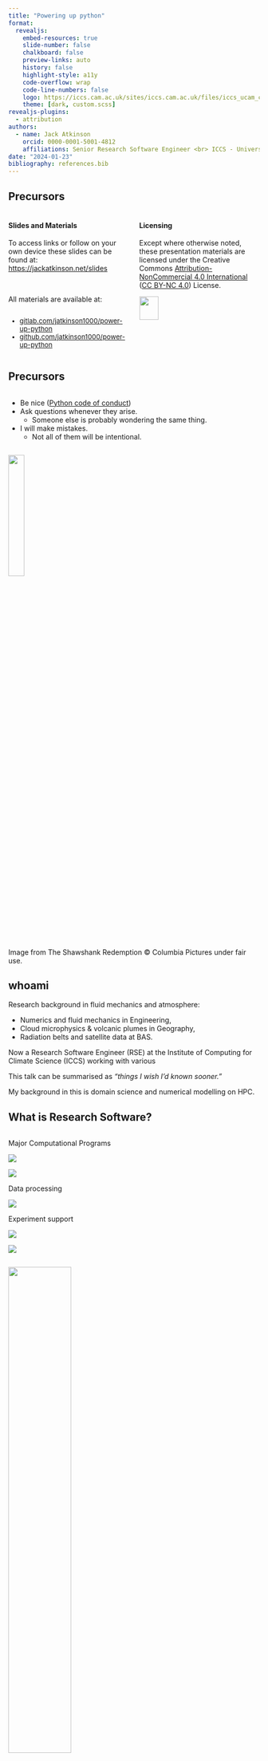 ```yaml
---
title: "Powering up python"
format:
  revealjs:
    embed-resources: true
    slide-number: false
    chalkboard: false
    preview-links: auto
    history: false
    highlight-style: a11y
    code-overflow: wrap
    code-line-numbers: false
    logo: https://iccs.cam.ac.uk/sites/iccs.cam.ac.uk/files/iccs_ucam_combined_reverse_colour.png
    theme: [dark, custom.scss]
revealjs-plugins:
  - attribution
authors:
  - name: Jack Atkinson
    orcid: 0000-0001-5001-4812
    affiliations: Senior Research Software Engineer <br> ICCS - University of Cambridge
date: "2024-01-23"
bibliography: references.bib
---
```


## Precursors {.smaller .nostretch}

:::: {.columns}
::: {.column width="50%"}
#### Slides and Materials

To access links or follow on your own device these slides can be found at:  
[https://jackatkinson.net/slides](https://jackatkinson.net/slides)

\

All materials are available at:

::: {.column style="font-size: 95%;"}

- [gitlab.com/jatkinson1000/power-up-python](https://gitlab.com/jatkinson1000/power-up-python)
- [github.com/jatkinson1000/power-up-python](https://github.com/jatkinson1000/power-up-python)
:::
:::
::: {.column width="50%"}
#### Licensing

Except where otherwise noted, these presentation materials are licensed under the Creative Commons
[Attribution-NonCommercial 4.0 International](https://creativecommons.org/licenses/by-nc/4.0/legalcode) ([CC BY-NC 4.0](https://creativecommons.org/licenses/by-nc/4.0/)) License.

![]( https://mirrors.creativecommons.org/presskit/buttons/88x31/svg/by-nc.eu.svg ){width=40% fig-align="center"}

Vectors and icons by [SVG Repo](https://www.svgrepo.com)
used under [CC0(1.0)](https://creativecommons.org/publicdomain/zero/1.0/deed.en)
:::
::::


## Precursors {.smaller}

:::: {.columns}
::: {.column width="75%"}
- Be nice ([Python code of conduct](https://www.python.org/psf/conduct/))
- Ask questions whenever they arise.
  - Someone else is probably wondering the same thing.
- I will make mistakes.
  - Not all of them will be intentional.
:::
::::

![]( https://1.bp.blogspot.com/-WRHNrOjiZ0I/Xd8_cohyxGI/AAAAAAAAXFU/yVz4iWkRcDwyt86qIlgQ6BU-tH4x7AdNQCLcBGAsYHQ/s1600/Sag%2BNew%2BMoon%2BRedemption4.gif ){.absolute top=35% right=0% width=25%}

::: {.attribution}
Image from The Shawshank Redemption &copy; Columbia Pictures under fair use.
:::


## whoami {.smaller}

Research background in fluid mechanics and atmosphere:

- Numerics and fluid mechanics in Engineering,
- Cloud microphysics & volcanic plumes in Geography,
- Radiation belts and satellite data at BAS.

Now a Research Software Engineer (RSE) at the Institute of Computing for Climate
Science (ICCS) working with various 

This talk can be summarised as _"things I wish I'd known sooner."_

::: {.notes}
My background in this is domain science and numerical modelling on HPC.
:::



## What is Research Software? {.smaller .nostretch}

:::: {.columns}

::: {.column width="50%"}
::: {.fragment .fade-in}
Major Computational Programs  

::: {layout="[-10, 28, -5, 28, -10]" layout-valign="center"}
![]( https://live.staticflickr.com/8571/16376102935_a638e8f2f1_k.jpg )

![]( https://www.hpc.cam.ac.uk/sites/default/files/inline-images/image_0.jpeg )
:::
:::
::: {.fragment .fade-in}
Data processing

::: {layout="[-30, 40, -30]" layout-valign="center"}
![]( https://scrippsco2.ucsd.edu/assets/graphics/display/mlo_record.png?1699885043170 )
:::

:::
::: {.fragment .fade-in}
Experiment support

::: {layout="[-10, 28, -5, 32, -10]" layout-valign="center"}
![]( https://www.whoi.edu/wp-content/uploads/2022/12/ctd-over-side.jpg )

![]( https://aambpublicoceanservice.blob.core.windows.net/oceanserviceprod/facts/efgboblique.jpg )
:::

:::

:::

:::{.column}
:::
::::

![]( https://www.software.ac.uk/sites/default/files/images/content/BetterSoftwareBetterResearchImage.jpg ){.absolute top=25% right=0% height=50%}


::: {.attribution}
Bathymetry by NOAA under public domain  
CTD Bottles by WHOI under public domain  
Keeling Curve by Scripps under public domain  
Climate simulation by [Los Alamos National Laboratory](https://www.flickr.com/photos/losalamosnatlab/16376102935/in/photostream/) under [CC BY-NC-ND](https://creativecommons.org/licenses/by-nc-nd/2.0/)  
Dawn HPC by Joe Bishop with permission  
:::


::: {.notes}
* Data processing - FFT, averaging, etc.
* Will inevetable be reused - making it good makes your life easier.
* Software should be valued more than it is.\
  At time of writing there isn't pressure to write well.\
  This is not a good long-term strategy, however.
:::


## Why does this matter? {.smaller}
![](images/Retractions.png){.absolute top=12.5% right=15% width=70%}


## Why does this matter?^[For more details I highly recommend the [Writing Clean Scientific Software](https://www.youtube.com/watch?v=Q6Ksu_uX3bc) Webinar [@Murphy_2023]] {.smaller}

:::: {.columns}
::: {.column width="50%"}
```python
def calc_p(n,t):
    return n*1.380649e-23*t
data = np.genfromtxt("mydata.csv")
p = calc_p(data[0,:],data[1,:]+273.15)
print(np.sum(p)/len(p))
```
What does this code do?
:::
::: {.column}
::: {.fragment .fade-in}
```python
# Boltzmann Constant and 0 Kelvin
Kb = 1.380649e-23
T0 = 273.15

def calc_pres(n, t):
    """
    Calculate pressure using ideal gas law p = nkT

    Parameters:
        n : array of number densities of molecules [N m-3]
        t : array of temperatures in [K]
    Returns:
         array of pressures [Pa]
    """
    return n * Kb * t


# Read in data from file and convert T from [oC] to [K]
data = np.genfromtxt("mydata.csv")
n = data[0, :]
temp = data[1, :] + T0

# Calculate pressure, average, and print
pres = calc_pres(n, temp)
pres_av = np.sum(pres) / len(pres)
print(pres_av)

```
:::
:::
::::


<!-- ------------------------------------------------------------------------------ -->


# Virtual Environments

## Virtual Environments {.smaller}

:::: {.columns}
::: {.column width="50%"}
#### What?

- A self-contained python environment
- Packages installed in a local folder
- Advised to use on a per-project basis

:::
::: {.column}
#### Why?

- Avoid system pollution
- Allow different versions
- Reproducibility - set versions

:::
::::


::: {.panel-tabset}

### Linux/macOS

```bash
$ python3 -m venv myvenv
$ source myvenv/bin/activate
(myvenv) $ pip install <packagename>
(myvenv) $ deactivate
$ 

```

### Windows

```powershell
PS> python -m venv myvenv
PS> source venv/bin/activate
(myvenv) PS> pip install <packagename>
(myvenv) PS> deactivate
PS> 
```
:::

\

For more information see the [Real Python article](https://realpython.com/python-virtual-environments-a-primer/).  
For those using conda there are also environments, [set up in a slightly different way](https://docs.conda.io/projects/conda/en/latest/user-guide/tasks/manage-environments.html).


<!-- ------------------------------------------------------------------------------ -->


## Exercise 1 {.smaller}

Scenario: you have just finished some simulations with a climate model that should
improve precipitation modelling and have the output data as a netCDF file.

You know that your colleague has produced relevant figures and analysis before, so ask
them for a copy of their code (yay, reuse :+1:).

Go to exercise 1 and:

- Examine the code in `precipitation_climatology.py`
- Set up a virtual environment
- Install the necessary dependencies
- Run the code - does it do what you thought?


<!-- ------------------------------------------------------------------------------ -->


## Python PEPs {.smaller}

[Python Enhancement Proposals](https://peps.python.org/)

- Technical documentation for the python community
- Guidelines, standards, and best-practice

Relevant to us today are:

* PEP8 - Python Style Guide [@PEP8]
* PEP257 - Docstring Conventions [@PEP257]
* PEP621 - Packaging [@PEP621]


<!-- ------------------------------------------------------------------------------ -->


# PEP8 and Formatting

## PEP8 & Formatting {.smaller}

> _“Readability counts”_\
> &emsp; &emsp; - Tim Peters in the [Zen of Python](https://peps.python.org/pep-0020/)

By ensuring code aligns with PEP8 we:

- standardise style,
- conform to best-practices, and
- improve code readability to
- make code easier to share, and
- reduce misinterpretation.

::: {.fragment}
"But I don't have time to read and memorise all of this..."
:::


## PEP8 & Formatting - Black {.smaller}

![]( https://black.readthedocs.io/en/stable/_static/logo2-readme.png ){.absolute top=25% right=0% height=20%}

Black [@black] - [black.readthedocs.io](https://black.readthedocs.io/en/stable/index.html)

- a PEP 8 compliant formatter
  - Strict subset of PEP8
  - _"Opinionated so you don't have to be."_
- For full details see [Black style](https://black.readthedocs.io/en/stable/the_black_code_style/current_style.html)
- [Try online](https://black.vercel.app/)

::: {.panel-tabset}

### Linux/macOS

```bash
(myvenv) $ pip install black
(myvenv) $ black myfile.py
(myvenv) $ black mydirectory/
```

### Windows

```powershell
(myvenv) PS> pip install black
(myvenv) PS> black myfile.py
(myvenv) PS> black mydirectory/
```
:::

::: {.notes}
May look odd at first, but you soon get used to it.\
Makes life so much easier after a while.
:::


## PEP8 & Formatting - Black - Example {.smaller}

:::: {.columns}
::: {.column width="50%"}
```python
def long_func(x, param_one, param_two=[], param_three=24, param_four=None,
        param_five="Empty Report", param_six=123456):


    val = 12*16 +(24) -10*param_one +  param_six

    if x > 5:
        
        print("x is greater than 5")


    else:
        print("x is less than or equal to 5")


    if param_four:
        print(param_five)



    print('You have called long_func.')
    print("This function has several params.")

    param_2.append(x*val)
    return param_2

```
:::
::: {.column}
```python
def long_func(
    x,
    param_one,
    param_two=[],
    param_three=24,
    param_four=None,
    param_five="Empty Report",
    param_six=123456,
):
    val = 12 * 16 + (24) - 10 * param_one + param_six

    if x > 5:
        print("x is greater than 5")

    else:
        print("x is less than or equal to 5")

    if param_four:
        print(param_five)

    print("You have called long_func.")
    print("This function has several params.")

    param_2.append(x * val)
    return param_2
```
:::
::::


## PEP8 & Formatting - Black {.smaller}

- I suggest incorporating into your projects now
  - Well suited to incorporation into continuous integration of git hooks.
  - Widely-used standard^[[Black - used by](https://github.com/psf/black#used-by)]

- A version for jupyter notebooks exists.


<!-- ------------------------------------------------------------------------------ -->


## Exercise 2 {.smaller}

Go to exercise 2 and:

- install black
- run black on `precipitation_climatology.py`
- examine the output
  - Is it more readable?
  - Is there any aspect of the formatting style you find unintuitive?is it better?


<!-- ------------------------------------------------------------------------------ -->

## PEP8 & Formatting - PyLint {.smaller}

:::: {.columns}
::: {.column width="50%"}
Static Analysis

- Check the code without running it
- Catch issues before you run any code
- Improve code quality^[beyond simply formatting and readability]
:::
::: {.column width="50%"}
There are various tools available:

- pycodestyle
- flake8
- Pylint
- ruff
:::
::::

::: {.panel-tabset}

### Linux/macOS

```bash
(myvenv) $ pip install pylint
(myvenv) $ pylint myfile.py
(myvenv) $ pylint mydirectory/
```

### Windows

```powershell
(myvenv) PS> pip install pylint
(myvenv) PS> pylint myfile.py
(myvenv) PS> pylint mydirectory/
```
:::


## PEP8 & Formatting - PyLint - Example {.smaller}

:::: {.columns}
::: {.column width="50%"}
```python
def long_func(
    x,
    param_one,
    param_two=[],
    param_three=24,
    param_four=None,
    param_five="Empty Report",
    param_six=123456,
):
    val = 12 * 16 + (24) - 10 * param_one + param_six

    if x > 5:
        print("x is greater than 5")

    else:
        print("x is less than or equal to 5")

    if param_four:
        print(param_five)

    print("You have called long_func.")
    print("This function has several params.")

    param_2.append(x * val)
    return param_2
```
:::
::: {.column style="font-size: 75%;"}
```bash
(myvenv) $ pylint long_func.py
************* Module long_func
long_func.py:1:0: C0116: Missing function or method docstring (missing-function-docstring)
long_func.py:1:0: W0102: Dangerous default value [] as argument (dangerous-default-value)
long_func.py:1:0: R0913: Too many arguments (7/5) (too-many-arguments)
long_func.py:24:4: E0602: Undefined variable 'param_2' (undefined-variable)
long_func.py:25:11: E0602: Undefined variable 'param_2' (undefined-variable)
long_func.py:4:4: W0613: Unused argument 'param_two' (unused-argument)
long_func.py:5:4: W0613: Unused argument 'param_three' (unused-argument)

------------------------------------------------------------------
Your code has been rated at 0.00/10

(myvenv) $

```
:::
::::

::: {.notes}
Caught a bug - param2\
Caught unused variable param_three\
0.0 rating because this is unrunnable!
:::

## PEP8 & Formatting - PyLint - Example {.smaller}

:::: {.columns}
::: {.column width="50%"}
```python
def long_func(
    x,
    param_one,
    param_two=[],
    param_four=None,
    param_five="Empty Report",
    param_six=123456,
):
    val = 12 * 16 + (24) - 10 * param_one + param_six

    if x > 5:
        print("x is greater than 5")

    else:
        print("x is less than or equal to 5")

    if param_four:
        print(param_five)

    print("You have called long_func.")
    print("This function has several params.")

    param_two.append(x * val)
    return param_two
```
:::
::: {.column style="font-size: 75%;"}
```bash
(myvenv) $ pylint long_func.py
************* Module long_func
long_func.py:1:0: C0114: Missing module docstring (missing-module-docstring)
long_func.py:1:0: C0116: Missing function or method docstring (missing-function-docstring)
long_func.py:1:0: W0102: Dangerous default value [] as argument (dangerous-default-value)
long_func.py:1:0: R0913: Too many arguments (6/5) (too-many-arguments)

------------------------------------------------------------------
Your code has been rated at 6.36/10 (previous run: 0.00/10, +6.36)

(myvenv) $

```
\
Search the error code to understand the issue:

- [docs for W0102](https://pylint.pycqa.org/en/latest/user_guide/messages/warning/dangerous-default-value.html)

:::
::::

::: {.notes}
We now have runnable code!\
Get a rating.
:::


## IDE Integration {.smaller}

- Catch issues before running PyLint
- Gradually coerces you to become a better programmer
- Available on all good text editors and emacs:
  - [Vim](https://www.vimfromscratch.com/articles/vim-for-python)
  - [pycharm](https://www.jetbrains.com/pycharm/)
  - [Sublime](https://packagecontrol.io/packages/SublimeLinter-pylint)
  - [VSCode](https://code.visualstudio.com/docs/python/linting)
  - [emacs](https://www.emacswiki.org/emacs/PythonProgrammingInEmacs)


## Exercise 3 {.smaller}

Go to exercise 3 and:

- install pylint
- run pylint on `precipitation_climatology.py`
- examine the report and try and address some of the issues.
  - Ignore missing docstrings and f-strings for now - we'll come to them later.
  - Try and deal with: `W0611` Unused imports, `C0412` Ungrouped imports, `W0102` Dangerous default
  - If you feel like it you could try and fix: `W0621` Redefining name, `W1514` Unexplicit open
  - Unless you are really keen don't worry about: `R0913` Too many arguments, `C0103` Unconforming naming style.

Extensions:

- try and add linting to your preferred text editor or IDE
- explore the option to supress pylint warnings
- explore the configuration options for pylint


<!-- ------------------------------------------------------------------------------ -->


# Comments and Docstrings


## Comments {.smaller}

:::: {.columns}
::: {.column width="66%"}

Comments are tricky, and very much to taste.

Some thoughts:[^1]

> "Programs must be written for people to read and [...] machines to execute."\
> &emsp; - Hal Abelson

> "A bad comment is worse than no comment at all."

> "A comment is a lie waiting to happen."

=> Comments have to be maintained, just like the code, and there is no way to check them!
:::
::::

![]( https://cdn.stackoverflow.co/images/jo7n4k8s/production/e487213c090116f194f2ed4fc6b0bfbece5258be-531x563.png ){.absolute top=25% right=0% height=50%}

[^1]: Stackoverflow blog [@stackoverflow_comments], and [RealPython comments lesson](https://realpython.com/lessons/importance-writing-good-code-comments/)

::: {.attribution}
Cat code comment image by [35_equal_W](https://www.reddit.com/r/ProgrammerHumor/comments/8w54mx/code_comments_be_like/)
:::

## Comments to avoid {.smaller}

- Dead code e.g.
  ```python
  # plt.plot(time, velocity, "r0")
  plt.plot(time, velocity, "kx")
  # plt.plot(time, acceleration, "kx")
  # plt.ylabel("acceleration")
  plt.ylabel("velocity")
  ```
- Variable definitions e.g.
  ```python
  # Set Force
  f = m * a
  ```
- Redundant comments e.g. `i += 1  # Increment i`



## Comments - some thoughts^[Adapted from [@stackoverflow_comments]] {.smaller}

::: {.incremental}

- Comments should not duplicate the code.
- Good comments do not excuse unclear code.
  - Comments should dispel confusion, not cause it.
  - If you can't write a clear comment, there may be a problem with the code.
- Explain unidiomatic code in comments.
- Provide links to:
  - the original source of copied code.
  - external references where they will be most helpful.
- Use comments to mark incomplete implementations.
- Comments are not documentation.
  - Read by developers, documentation is for...

:::



## Docstrings {.smaller}

**These are what make your code reusable (by you and others).**

- In python docstrings are designated at the start of _'things'_ using triple
quotes: `"""..."""`.
- PEP257 [@PEP257] tells us _what_ docstrings should say.\
  Specific conventions tell us _how_ they should say it.
- Where comments describe how it works, docstrings describe how to use it.\
  Unlike comments, docstrings follow a set format.

Various formatting options exist: numpy, Google, reST, etc.\
We will use numpydoc it is readable and widely used in scientific code.\
Full guidance for [numpydoc is available](https://numpydoc.readthedocs.io/en/latest/format.html).



## Docstrings {.smaller auto-animate="true"}

:::: {.columns}

::: {.column width="50%"}
Key components:

- A description of what the thing is.
- A description of any inputs (`Parameters`).
- A description of any outputs (`Returns`).

Consider also:

- Extended summary
- Errors raised
- Usage examples
- Key references
:::

::: {.column}
```python {code-line-numbers="|2|4-7|9-12"}
"""
Short one-line description.

Parameters
----------
name : type
    description of parameter

Returns
-------
name : type
    description of return value
"""
```
:::
::::


## Docstrings {.smaller auto-animate="true"}

:::: {.columns}

::: {.column width="50%"}
Key components:

- A description of what the thing is.
- A description of any inputs (`Parameters`).
- A description of any outputs (`Returns`).
:::

::: {.column}
:::{ style="font-size: 75%;"}
```python {code-line-numbers="|1,3|1,5-16|1,7-8|18-21,34|23-26"}
def calculate_gyroradius(mass, v_perp, charge, B, gamma=None):
    """
    Calculates the gyroradius of a charged particle in a magnetic field

    Parameters
    ----------
    mass : float
        The mass of the particle [kg]
    v_perp : float
        velocity perpendicular to magnetic field [m/s]
    charge : float
        particle charge [coulombs]
    B : float
        Magnetic field strength [teslas]
    gamma : float, optional
        Lorentz factor for relativistic case. default=None for non-relativistic case.

    Returns
    -------
    r_g : float
        Gyroradius of particle [m]

    Notes
    -----
    .. [1]  Walt, M, "Introduction to Geomagnetically Trapped Radiation,"
       Cambridge Atmospheric and Space Science Series, equation (2.4), 2005.
    """

    r_g = mass * v_perp / (abs(charge) * B)

    if gamma:
        r_g = r_g * gamma

    return r_g
```
:::
:::
::::


## Docstrings - pydocstyle {.smaller}

:::: {.columns}

::: {.column width="50%"}
[pydocstyle](https://www.pydocstyle.org/en/stable/) is a tool we can use to help
ensure the quality of our docstrings.[^2]

:::{ style="font-size: 75%;"}

```bash
(myvenv) $ pip install pydocstyle
(myvenv) $ pydocstyle myfile.py
(myvenv) $ pydocstyle mydirectory/
(myvenv) $
(myvenv) $
(myvenv) $ pydocstyle gyroradius.py
gyroradius.py:2 in public function `calculate_gyroradius`:
        D202: No blank lines allowed after function docstring (found 1)
gyroradius.py:2 in public function `calculate_gyroradius`:
        D400: First line should end with a period (not 'd')
gyroradius.py:2 in public function `calculate_gyroradius`:
        D401: First line should be in imperative mood (perhaps 'Calculate', not 'Calculates')
(myvenv) $
```
:::

Note: pydocstyle does not catch missing variables in docstrings.
This can be done with [Pylint's docparams and docstyle extensions](https://pylint.pycqa.org/en/latest/user_guide/checkers/extensions.html)
but is left as an exercise to the reader.
:::
::: {.column}
:::{ style="font-size: 75%;"}
```python
def calculate_gyroradius(mass, v_perp, charge, B, gamma=None):
    """
    Calculates the gyroradius of a charged particle in a magnetic field

    Parameters
    ----------
    mass : float
        The mass of the particle [kg]
    v_perp : float
        velocity perpendicular to magnetic field [m/s]
    charge : float
        particle charge [coulombs]
    B : float
        Magnetic field strength [teslas]
    gamma : float, optional
        Lorentz factor for relativistic case. default=None for non-relativistic case.

    Returns
    -------
    r_g : float
        Gyroradius of particle [m]

    Notes
    -----
    .. [1]  Walt, M, "Introduction to Geomagnetically Trapped Radiation,"
       Cambridge Atmospheric and Space Science Series, equation (2.4), 2005.
    """

    r_g = mass * v_perp / (abs(charge) * B)

    if gamma:
        r_g = r_g * gamma

    return r_g
```
:::
:::
::::


[^2]: Note that pydocstyle is [deprecated](https://github.com/PyCQA/pydocstyle/pull/658) as of the end of 2023. Longer-term look out for a replacement (likely Ruff or Pylint extension).



## Exercise 4 {.smaller}

Go to exercise 4 and examine the comments:

- Is there any dead code?
  - How is it best to handle it?
- Are comments used sensibly?
  - Are any redundant and better off being removed?
  - Is there anywhere that would benefit from a comment?

Docstrings:

- Work through the file adding docstrings where they are missing.
- If you are unsure about variable types or meanings at any point you can sneak a look ahead to the code in exercise 5.



<!-- -------------------------------------------------------------------------------->

## READMEs {.smaller}

- First point of contact for a new user/contributor with the code repository
- Should give essential information on 
   - what this is 
   - what it's for 
   - how to get started
- In the best case it also tells you
   - who built/is building this
   - how to contribute
   - how to reuse

## Recommended README Content {.smaller}

 - Overview of software, including relevant papers
 - Project/release status
 - Requirements and environment
 - Installation
 - Building
 - Usage/Quick start guide (incl. simple example with expected output)
 - Documentation and Support: User Guide/Website/Help/Discussion forum
 - Contributing guide
 - Authors and Acknowledgement
 - Licence
 - Known Issues

<!-- ------------------------------------------------------------------------------ -->

# Writing better (Python) code

## f-strings {.smaller}

A better way to format strings since Python 3.6\
Not catching on because of self-teaching from old code.

Strings are prepended with an `f` allowing variables to be used in-place:

```python {code-line-numbers="|4-5|7-8|10-11"}
name = "electron"
mass = 9.1093837015E-31

# modulo
print("The mass of an %s is %.3e kg." % (name, mass))

# format
print("The mass of an {} is {:.3e} kg.".format(name, mass))

# f-string
print(f"The mass of an {name} is {mass:.3e} kg.")
```

f-strings can take expressions:

```python
print(f"a={a} and b={b}. Their product is {a * b}, sum is {a + b}, and a/b is {a / b}.")
```

See [Real Python](https://realpython.com/python-f-strings/) for more information.


## Remove Magic Numbers {.smaller}

Numbers in code that are not immediately obvious.

- Hard to read
- Hard to maintain
- Hard to adapt

Instead:

- Name a variable conveying meaning
- Set to a constant
- Use a comment to explain

![]( https://vignette.wikia.nocookie.net/thatmitchellandwebb/images/1/13/Numberwang.jpg ){.absolute top=33% right=0% height=33%}

::: {.attribution}
numberwang by Mitchell and Webb under fair use
:::


## Remove Magic Numbers {.smaller}

:::: {.columns}

::: {.column width="50%"}
:::{ style="font-size: 85%;"}
```python {code-line-numbers=True}
"""Module implementing pendulum equations."""
import numpy as np

def get_period(l):
    """..."""
    return 2.0 * np.pi * np.sqrt(l / 9.81)

def max_height(l, theta):
    """..."""
    return l * np.cos(theta)

def max_speed(l, theta):
    """..."""
    return np.sqrt(2.0 * 9.81 * max_height(l, theta))

def energy(m, l, theta):
    """..."""
    return m * 9.81 * max_height(l, theta)

def check_small_angle(theta):
    """..."""
    if theta <= np.pi / 1800.0:
        return True
    return False

def bpm(l):
    """..."""
    return 60.0 / get_period(l)




```
:::
:::
::: {.column}
:::{ style="font-size: 85%;"}
```python {code-line-numbers="|4,8,16,20|22,24|30,31"}
"""Module implementing pendulum equations."""
import numpy as np

GRAV = 9.81

def get_period(l):
    """..."""
    return 2.0 * np.pi * np.sqrt(l / GRAV)

def max_height(l, theta):
    """..."""
    return l * np.cos(theta)

def max_speed(l, theta):
    """..."""
    return np.sqrt(2.0 * GRAV * max_height(l, theta))

def energy(m, l, theta):
    """..."""
    return m * GRAV * max_height(l, theta)

def check_small_angle(theta, small_ang=np.pi/1800.0):
    """..."""
    if theta <= small_ang:
        return True
    return False

def bpm(l):
    """..."""
    # Divide 60 seconds by period [s] for beats per minute
    return 60.0 / get_period(l)
```
:::
:::
::::


## Put config in a config file {.smaller}

:::: {.columns}

::: {.column width="50%"}

- Ideally we shouldn't have hop in and out of the code (and recompile in higher level
langs) every time we change a runtime setting
- No easy record of runs

Instead:

- It's easy to read a json file into python as a dictionary
  Handle as you wish - create a class, read to variables etc.
- Could even make config filename a command line argument

:::
::: {.column width="50%"}
```json
{
  "config_name": "June 2022 m01 n19 run",
  "start_date": "2022-05-28 00:00:00",
  "end_date": "2022-06-12 23:59:59",
  "satellites": ["m01", "n19"],
  "noise_floor": [3.0, 3.0, 3.0],
  "check_SNR": true,
  "L_lim": [1.5, 8.0],
  "telescopes": [90],
  "n_bins": 27
}
```


```python
import json


with open('config.json') as json_file:
    config = json.load(json_file)

print(config)
```

```
{'config_name': 'June 2022 m01 n19 run', 'start_date': '2022-05-28 00:00:00', 'end_date': '2022-06-12 23:59:59', 'satellites': ['m01', 'n19'], 'noise_floor': [3.0, 3.0, 3.0], 'check_SNR': True, 'L_lim': [1.5, 8.0], 'telescopes': [90], 'n_bins': 27}
```

:::
::::


<!-- ------------------------------------------------------------------------------ -->


## Exercise 5 {.smaller}

:::: {.columns}

::: {.column width="50%"}
Magic Numbers

- Look through the code and identify any magic numbers.
- Implement what you feel is the best approach in each case


f-strings

- Look for any string handling (currently using the .format() approach) and update it
  to use f-strings.
  - Is the intent clearer?
  - Is the layout of the data written to file easier to understand?
:::
::: {.column width="50%"}
Configuration settings

- There is helpfully a list of configurable inputs at the end of the file under `"__main__"`.\
  We can improve on this, however, by placing them in a configuration file.
- Create an appropriate json file to be read in as a dictionary and passed to the main function.
:::
::::


<!-- ------------------------------------------------------------------------------ -->

## Other things {.smaller}

Beyond the scope of today are a few other honourable mentions:

- Functions and modules
- Packaging
  - Breaking projects into modules and `__init__.py`
  - Distributing projects with `pyproject.toml`
- Documentation
  - Auto-generation from docstrings with sphinx or mkdocs
- Type hinting
  - Adding type hinting to python code - how and why?
  - Type checking with mypy

These lessons will be added to the course content in future but are beyond the scope
of today.



<!-- ------------------------------------------------------------------------------ 


## Functions and modules



# Documentation

## Documentation

- Take the time now, it'll pay dividends later.
- The docstring payoff.



# Packaging

## Packaging {.smaller}

- Making people's life easier.
- Historically a mess in python.
  - The community has now standardised through PEP621 [@PEP621] on the pyproject.toml


setup.py
```python
#!usr/bin/env python

from setuptools import setup

if __name__ == "__main__":
    setup()
```

__init__.py files for each module.

A minimal example:

```toml
[build-system]
requires = ["setuptools >= 61.0"]
build-backend = "setuptools.build_meta"

[project]
name = "myproject"
version = "0.1.0"
description = "What my code does"
authors = [
  { name="M.E. Myself", email="m.myself@myemail.com" },
]
license = "LICENSE"
requires-python = ">=3.9"
dependencies = [
    "numpy>=1.20.0",
    "scipy",
]
```

The Python Packaging Authority has a [guide](https://packaging.python.org/en/latest/guides/writing-pyproject-toml/) to writing the pyproject.toml file.





# Type Hinting

## Type Hinting {.smaller}

- PEP484
- A solution to statically indicate the type of a value.



- Yes in larger collaborative projects
- Not in scripts and hacking

<!------------------------------------------------------------------------------ -->

# Closing

## Where can I get help?

BAS is developing a new Digital Innovation Team who can help with software engineering tasks and training:

* Tasked with developing common digital infrastructure
* Composed of four Research Software Engineers
* Contact [digitalinnovation@bas.ac.uk](mailto:digitalinnovation@bas.ac.uk)
  or [James Byrne (jambyr)](mailto:jambyr@bas.ac.uk) directly

The Technical Development Community (in Teams) can assist with general enquiries.\
For all IT requests, please use the IT ServiceDesk 

Look out for future training events including
[Software in Polar Science](https://software-in-polar-science.github.io/) in February.


## Where can I learn more? {.smaller}

:::: {.columns}

::: {.column width="100%"}
- References and links in these slides
- Writing Clean Scientific Software Webinar [@Murphy_2023]
- Cambridge RSE Seminars
  - Weekly presentations in West Cambridge
  - [rse.group.cam.ac.uk](https://rse.group.cam.ac.uk/)
- RSE slack workspace
:::

::: {.column width="20%"}
Get in touch:
:::
::: {.column width="80%"}
{{< fa pencil >}} \ Jack Atkinson

{{< fa solid globe >}} \ [jackatkinson.net](https://jackatkinson.net)

{{< fa solid envelope >}} \ [jwa34[AT]cam.ac.uk](mailto:jwa34@cam.ac.uk)

{{< fa brands github >}} \ [jatkinson1000](https://github.com/jatkinson1000)

{{< fa brands mastodon >}} \ [\@jatkinson1000\@fosstodon.org](https://fosstodon.org/@jatkinson1000)
:::
::::


## References {.smaller}

The code in this workshop is based on a script from [@Irving_2019].

::: {#refs}
:::

## ICCS ReproHack {.smaller}

- March 12th 2024
- Climate science reproducibility hackathon
- [reprohack.org/event/27](https://www.reprohack.org/event/27/)
- Fully online

Come and learn more about software reproducibility by trying to reproduce results from papers. No advanced programming skills needed, you will work in teams and won't do actual coding, just trying to get submitted codes to run (with our support).\
If you would like some friendly feedback on your own code's reproducibility, please submit a paper.
